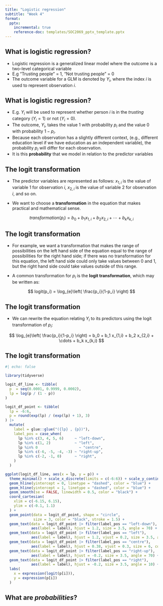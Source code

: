 ```yaml
---
title: "Logistic regression"
subtitle: "Week 4"
format:
  pptx:
    incremental: true   
    reference-doc: templates/SOC2069_pptx_template.pptx
---
```


## What is logistic regression?

- Logistic regression is a generalized linear model where the outcome is a two-level categorical variable
- E.g "Trusting people" = 1, "Not trusting people" = 0
- The outcome variable for a GLM is denoted by $Y_i$, where the index $i$ is used to represent observation $i$.

## What is logistic regression?

- E.g. $Y_i$ will be used to represent whether person $i$ is in the *trusting* category ($Y_i=1$) or not ($Y_i=0$).
- The outcome, $Y_i$, takes the value 1 with probability $p_i$ and the value 0 with probability $1 - p_i$.
- Because each observation has a slightly different context, (e.g., different education level if we have education as an independent variable), the probability $p_i$ will differ for each observation.
- It is this **probability** that we model in relation to the predictor variables

## The **logit** transformation

- The predictor variables are represented as follows: $x_{1,i}$ is the value of variable 1 for observation $i$, $x_{2,i}$ is the value of variable 2 for observation $i$, and so on.

- We want to choose a **transformation** in the equation that makes practical and mathematical sense.

$$
transformation(p_i) = b_0 + b_1 x_{1,i} + b_2 x_{2,i} + \cdots + b_k x_{k,i}
$$


## The **logit** transformation

- For example, we want a transformation that makes the range of possibilities on the left hand side of the equation equal to the range of possibilities for the right hand side; if there was no transformation for this equation, the left hand side could only take values between 0 and 1, but the right hand side could take values outside of this range.

- A common transformation for $p_i$ is the **logit transformation**\index{logit transformation}, which may be written as:


$$
logit(p_i) = \log_{e}\left( \frac{p_i}{1-p_i} \right)
$$

## The **logit** transformation

- We can rewrite the equation relating $Y_i$ to its predictors using the logit transformation of $p_i$:


$$
\log_{e}\left( \frac{p_i}{1-p_i} \right) = b_0 + b_1 x_{1,i} + b_2 x_{2,i} + \cdots + b_k x_{k,i}
$$


## The **logit** transformation

```r
#| echo: false

library(tidyverse)

logit_df_line <- tibble(
  p  = seq(0.0001, 0.9999, 0.0002),
  lp = log(p / (1 - p))
)

logit_df_point <- tibble(
  lp = -6:6,
  p = round(exp(lp) / (exp(lp) + 1), 3)
) |>
  mutate(
    label = glue::glue("({lp} , {p})"),
    label_pos = case_when(
      lp %in% c(3, 4, 5, 6)     ~ "left-down",
      lp %in% c(1, 2)           ~ "left",
      lp %in% 0                   ~ "centre",
      lp %in% c(-6, -5, -4, -3) ~ "right-up",
      lp %in% c(-2, -1, 0)      ~ "right",
    )
  )

ggplot(logit_df_line, aes(x = lp, y = p)) +
  theme_minimal() + scale_x_discrete(limits = c(-6:6)) + scale_y_continuous(limits = c(0:1), breaks = c(seq(0, 1, 0.1))) +
  geom_hline(yintercept = 0, linetype = "dashed", color = "blue") +
  geom_hline(yintercept = 1, linetype = "dashed", color = "blue") +
  geom_smooth(se = FALSE, linewidth = 0.5, color = "black") +
  coord_cartesian(
    xlim = c(-6.15, 6.15), 
    ylim = c(-0.1, 1.1)
  ) +
  geom_point(data = logit_df_point, shape = "circle", 
             size = 3, color = "black", stroke = 1.5) +
  geom_text(data = logit_df_point |> filter(label_pos == "left-down"), 
            aes(label = label), hjust = 1.2, size = 3.5, angle = 70) +
  geom_text(data = logit_df_point |> filter(label_pos == "left"), 
            aes(label = label), hjust = 1.2, vjust = 0.2, size = 3.5, angle = 10) +
  geom_text(data = logit_df_point |> filter(label_pos == "centre"), 
            aes(label = label), hjust = 0.38, vjust = 0.3, size = 6, color = "#800020", fontface = "bold") +
  geom_text(data = logit_df_point |> filter(label_pos == "right-up"), 
            aes(label = label), hjust = -0.2, size = 3.5, angle = 70) +
  geom_text(data = logit_df_point |> filter(label_pos == "right"), 
            aes(label = label), hjust = -0.2, size = 3.5, angle = 10) +
  labs(
    x = expression(logit(p[i])),
    y = expression(p[i])
  )
```



## What are *probabilities*?














